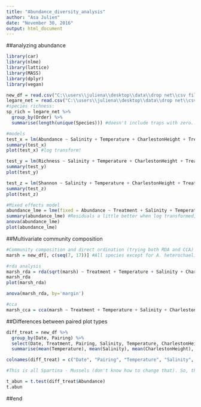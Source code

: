 ```yaml
---
title: "Abundance_diversity_analysis"
author: "Asa Julien"
date: "November 30, 2016"
output: html_document
---
```

##analyzing abundance
```r
library(car)
library(nlme)
library(lattice)
library(MASS)
library(dplyr)
library(vegan)

new_df = read.csv("C:\\users\\juliena\\desktop\\data\\drop net\\csv files\\Diversity_abundance.csv")
legare_net = read.csv("C:\\users\\juliena\\desktop\\data\\drop net\\csv files\\Legare.csv")
#species richness:
sp_rich = legare_net %>%
  group_by(Order) %>%
  summarise(length(unique(Species))) #doesn't include traps with zero...

#models
test_x = lm(Abundance ~ Salinity + Temperature + CharlestonHeight + Treatment + as.numeric(Date) + Pairing, data = new_df) 
summary(test_x)
plot(test_x) #log transform!

test_y = lm(Richness ~ Salinity + Temperature + CharlestonHeight + Treatment + as.numeric(Date) + Pairing, data = new_df) 
summary(test_y)
plot(test_y)

test_z = lm(Shannon ~ Salinity + Temperature + CharlestonHeight + Treatment + as.numeric(Date) + Pairing, data = new_df) 
summary(test_z)
plot(test_z)

#Mixed effects model
abundance_lme = lme(fixed = Abundance ~ Treatment + Salinity + Temperature + CharlestonHeight, random = ~1 | Date/Pairing, data = new_df)
summary(abundance_lme) #Residuals a little better when log transformed; salinity becomes less "important" when this happens
anova(abundance_lme)
plot(abundance_lme)

```


##Multivariate community composition
```r
#Community composition and direct ordination (trying both RDA and CCA)
marsh = new_df[, c(seq(7, 17))] #All species except for A. heterochaelis

#rda analysis
marsh_rda = rda(sqrt(marsh) ~ Treatment + Temperature + Salinity + CharlestonHeight, data=new_df) #square root transformation makes treatment significant
marsh_rda
plot(marsh_rda)

anova(marsh_rda, by='margin')

#cca
marsh_cca = cca(marsh ~ Treatment + Temperature + Salinity + CharlestonHeight, data=new_df) #All rows have to be greater than zero
```

##Differences between paired plot types
```r
diff_treat = new_df %>%
  group_by(Date, Pairing) %>%
  select(Date, Treatment, Pairing, Salinity, Temperature, CharlestonHeight, dO2, Abundance, Shannon, Simpson, InverseS, Richness, PalaemonetesPugio, FundulusHeteroclitus, CallinectesSapidus, LitopenaeusSetiferus, BairdiellaChrysoura, FundulusLuciae, PalaemonetesVulgaris, EvorthodusLyricus, GobiosomaBosc, CyprinodonVariegatus, LeiostomusXanthurus, AlpheusHeterochaelis) %>%
  summarise(mean(Temperature), mean(Salinity), mean(CharlestonHeight), mean(dO2), diff(Abundance), diff(Shannon), diff(Simpson), diff(InverseS), diff(Richness), diff(PalaemonetesPugio), diff(FundulusHeteroclitus), diff(CallinectesSapidus), diff(LitopenaeusSetiferus), diff(BairdiellaChrysoura), diff(FundulusLuciae), diff(PalaemonetesVulgaris), diff(EvorthodusLyricus), diff(GobiosomaBosc), diff(CyprinodonVariegatus), diff(LeiostomusXanthurus), diff(AlpheusHeterochaelis)) #Note: "Mean" for temp, sal, tidal height, and dO2 is okay to use since on a given day/pairing, the mean is equal to both the values that contribute to it (see new.df)

colnames(diff_treat) = c("Date", "Pairing", "Temperature", "Salinity", "CharlestonHeight", "dO2", "Abundance", "Shannon", "Simpson", "InverseS", "Richness", "PalaemonetesPugio", "FundulusHeteroclitus", "CallinectesSapidus", "LitopenaeusSetiferus", "BairdiellaChrysoura", "FundulusLuciae", "PalaemonetesVulgaris", "EvorthodusLyricus", "GobiosomaBosc", "CyprinodonVariegatus", "LeiostomusXanthurus", "AlpheusHeterochaelis")

#This is all Spartina - Mussels (don't know how to change that). So, the more negative it is, the more there are around mussel patches.

t_abun = t.test(diff_treat$Abundance)
t.abun

```


##end